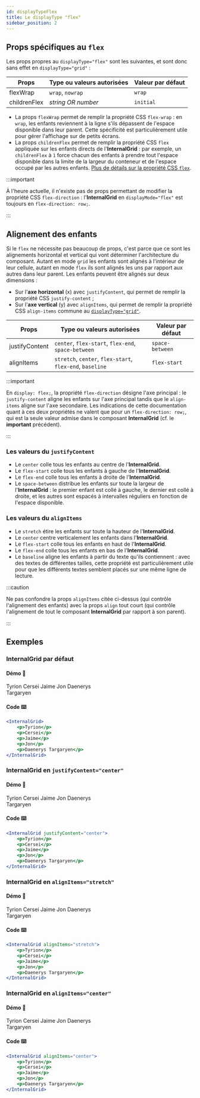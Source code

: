 ```yaml
---
id: displayTypeFlex
title: Le displayType "flex"
sidebar_position: 2
---
```



## Props spécifiques au `flex`

Les props propres au `displayType="flex"` sont les suivantes, et sont donc sans effet en `displayType="grid"`&nbsp;:

| Props        | Type ou valeurs autorisées | Valeur par défaut |
| ------------ | -------------------------- | ----------------- |
| flexWrap     | `wrap`, `nowrap`           | `wrap`            |
| childrenFlex | _string OR number_         | `initial`         |

-   La props `flexWrap` permet de remplir la propriété CSS `flex-wrap`&nbsp;: en `wrap`, les enfants reviennent à la ligne s'ils dépassent de l'espace disponible dans leur parent. Cette spécificité est particulièrement utile pour gérer l'affichage sur de petits écrans.
-   La props `childrenFlex` permet de remplir la propriété CSS `flex` appliquée sur les enfants directs de l'**InternalGrid**&nbsp;: par exemple, un `childrenFlex` à `1` force chacun des enfants à prendre tout l'espace disponible dans la limite de la largeur du conteneur et de l'espace occupé par les autres enfants. [Plus de détails sur la propriété CSS `flex`](https://developer.mozilla.org/fr/docs/Web/CSS/flex).

:::important

À l'heure actuelle, il n'existe pas de props permettant de modifier la propriété CSS `flex-direction`&nbsp;: l'**InternalGrid** en `displayMode="flex"` est toujours en `flex-direction: row;`.

:::

## Alignement des enfants

Si le `flex` ne nécessite pas beaucoup de props, c'est parce que ce sont les alignements horizontal et vertical qui vont déterminer l'architecture du composant. Autant en mode `grid` les enfants sont alignés à l'intérieur de leur cellule, autant en mode `flex` ils sont alignés les uns par rapport aux autres dans leur parent.
Les enfants peuvent être alignés sur deux dimensions&nbsp;:

-   Sur l'**axe horizontal** (x) avec `justifyContent`, qui permet de remplir la propriété CSS `justify-content`&nbsp;;
-   Sur l'**axe vertical** (y) avec `alignItems`, qui permet de remplir la propriété CSS `align-items` commune au [`displayType="grid"`](/docs/Grids/InternalGrid/displayTypeGrid).

| Props          | Type ou valeurs autorisées                                | Valeur par défaut |
| -------------- | --------------------------------------------------------- | ----------------- |
| justifyContent | `center`, `flex-start`, `flex-end`, `space-between`       | `space-between`   |
| alignItems     | `stretch`, `center`, `flex-start`, `flex-end`, `baseline` | `flex-start`      |

:::important

En `display: flex;`, la propriété `flex-direction` désigne l'axe principal&nbsp;: le `justify-content` aligne les enfants sur l'axe principal tandis que le `align-items` aligne sur l'axe secondaire. Les indications de cette documentation quant à ces deux propriétés ne valent que pour un `flex-direction: row;`, qui est la seule valeur admise dans le composant **InternalGrid** (cf. le **important** précédent).

:::

### Les valeurs du `justifyContent`

-   Le `center` colle tous les enfants au centre de l'**InternalGrid**.
-   Le `flex-start` colle tous les enfants à gauche de l'**InternalGrid**.
-   Le `flex-end` colle tous les enfants à droite de l'**InternalGrid**.
-   Le `space-between` distribue les enfants sur toute la largeur de l'**InternalGrid**&nbsp;: le premier enfant est collé à gauche, le dernier est collé à droite, et les autres sont espacés à intervalles réguliers en fonction de l'espace disponible.

### Les valeurs du `alignItems`

-   Le `stretch` étire les enfants sur toute la hauteur de l'**InternalGrid**.
-   Le `center` centre verticalement les enfants dans l'**InternalGrid**.
-   Le `flex-start` colle tous les enfants en haut de l'**InternalGrid**.
-   Le `flex-end` colle tous les enfants en bas de l'**InternalGrid**.
-   Le `baseline` aligne les enfants à partir du texte qu'ils contiennent&nbsp;: avec des textes de différentes tailles, cette propriété est particulièrement utile pour que les différents textes semblent placés sur une même ligne de lecture.

:::caution

Ne pas confondre la props `alignItems` citée ci-dessus (qui contrôle l'alignement des enfants) avec la props `align` tout court (qui contrôle l'alignement de tout le composant **InternalGrid** par rapport à son parent).

:::

## Exemples

### InternalGrid par défaut

#### Démo 🎉

<WrapperComponent>
    <InternalGrid>
        <Text
            colorPallet="theme"
            paddingTop="xs"
            paddingBottom="xs"
            paddingLateral="xs"
            hasBackground
        >
            Tyrion
        </Text>
        <Text
            colorPallet="theme"
            paddingTop="xs"
            paddingBottom="xs"
            paddingLateral="xs"
            hasBackground
        >
            Cersei
        </Text>
        <Text
            colorPallet="theme"
            paddingTop="xs"
            paddingBottom="xs"
            paddingLateral="xs"
            hasBackground
        >
            Jaime
        </Text>
        <Text
            colorPallet="theme"
            paddingTop="xs"
            paddingBottom="xs"
            paddingLateral="xs"
            hasBackground
        >
            Jon
        </Text>
        <Text
            colorPallet="theme"
            paddingTop="xs"
            paddingBottom="xs"
            paddingLateral="xs"
            hasBackground
        >
            Daenerys
            <br />
            Targaryen
        </Text>
    </InternalGrid>
</WrapperComponent>

#### Code ⌨️

```jsx
<InternalGrid>
    <p>Tyrion</p>
    <p>Cersei</p>
    <p>Jaime</p>
    <p>Jon</p>
    <p>Daenerys Targaryen</p>
</InternalGrid>
```

### InternalGrid en `justifyContent="center"`

#### Démo 🎉

<WrapperComponent>
    <InternalGrid justifyContent="center">
        <Text
            colorPallet="theme"
            paddingTop="xs"
            paddingBottom="xs"
            paddingLateral="xs"
            hasBackground
        >
            Tyrion
        </Text>
        <Text
            colorPallet="theme"
            paddingTop="xs"
            paddingBottom="xs"
            paddingLateral="xs"
            hasBackground
        >
            Cersei
        </Text>
        <Text
            colorPallet="theme"
            paddingTop="xs"
            paddingBottom="xs"
            paddingLateral="xs"
            hasBackground
        >
            Jaime
        </Text>
        <Text
            colorPallet="theme"
            paddingTop="xs"
            paddingBottom="xs"
            paddingLateral="xs"
            hasBackground
        >
            Jon
        </Text>
        <Text
            colorPallet="theme"
            paddingTop="xs"
            paddingBottom="xs"
            paddingLateral="xs"
            hasBackground
        >
            Daenerys
            <br />
            Targaryen
        </Text>
    </InternalGrid>
</WrapperComponent>

#### Code ⌨️

```jsx
<InternalGrid justifyContent="center">
    <p>Tyrion</p>
    <p>Cersei</p>
    <p>Jaime</p>
    <p>Jon</p>
    <p>Daenerys Targaryen</p>
</InternalGrid>
```

### InternalGrid en `alignItems="stretch"`

#### Démo 🎉

<WrapperComponent>
    <InternalGrid alignItems="stretch">
        <Text
            colorPallet="theme"
            paddingTop="xs"
            paddingBottom="xs"
            paddingLateral="xs"
            hasBackground
        >
            Tyrion
        </Text>
        <Text
            colorPallet="theme"
            paddingTop="xs"
            paddingBottom="xs"
            paddingLateral="xs"
            hasBackground
        >
            Cersei
        </Text>
        <Text
            colorPallet="theme"
            paddingTop="xs"
            paddingBottom="xs"
            paddingLateral="xs"
            hasBackground
        >
            Jaime
        </Text>
        <Text
            colorPallet="theme"
            paddingTop="xs"
            paddingBottom="xs"
            paddingLateral="xs"
            hasBackground
        >
            Jon
        </Text>
        <Text
            colorPallet="theme"
            paddingTop="xs"
            paddingBottom="xs"
            paddingLateral="xs"
            hasBackground
        >
            Daenerys
            <br />
            Targaryen
        </Text>
    </InternalGrid>
</WrapperComponent>

#### Code ⌨️

```jsx
<InternalGrid alignItems="stretch">
    <p>Tyrion</p>
    <p>Cersei</p>
    <p>Jaime</p>
    <p>Jon</p>
    <p>Daenerys Targaryen</p>
</InternalGrid>
```

### InternalGrid en `alignItems="center"`

#### Démo 🎉

<WrapperComponent>
    <InternalGrid alignItems="center">
        <Text
            colorPallet="theme"
            paddingTop="xs"
            paddingBottom="xs"
            paddingLateral="xs"
            hasBackground
        >
            Tyrion
        </Text>
        <Text
            colorPallet="theme"
            paddingTop="xs"
            paddingBottom="xs"
            paddingLateral="xs"
            hasBackground
        >
            Cersei
        </Text>
        <Text
            colorPallet="theme"
            paddingTop="xs"
            paddingBottom="xs"
            paddingLateral="xs"
            hasBackground
        >
            Jaime
        </Text>
        <Text
            colorPallet="theme"
            paddingTop="xs"
            paddingBottom="xs"
            paddingLateral="xs"
            hasBackground
        >
            Jon
        </Text>
        <Text
            colorPallet="theme"
            paddingTop="xs"
            paddingBottom="xs"
            paddingLateral="xs"
            hasBackground
        >
            Daenerys
            <br />
            Targaryen
        </Text>
    </InternalGrid>
</WrapperComponent>

#### Code ⌨️

```jsx
<InternalGrid alignItems="center">
    <p>Tyrion</p>
    <p>Cersei</p>
    <p>Jaime</p>
    <p>Jon</p>
    <p>Daenerys Targaryen</p>
</InternalGrid>
```
